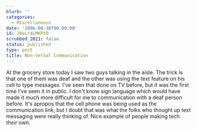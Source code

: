 ```yaml
---
blurb: ''
categories:
  - Miscellaneous
date: '2006-08-30T00:00:00'
id: 20eLr4LMKRtD
scrubbed_2021: false
status: published
type: post
title: Non-Verbal Communication
---
```


At the grocery store today I saw two guys talking in the aisle. The
trick is that one of them was deaf and the other was using the text
feature on his cell to type messages. I've seen that done on TV
before, but it was the first time I've seen it in public. I don't
know sign language which would have made it much more difficult for
me to communication with a deaf person before. It's apropos that
the cell phone was being used as the communication link, but I
doubt that was what the folks who thought up text messaging were
really thinking of. Nice example of people making tech their own.
